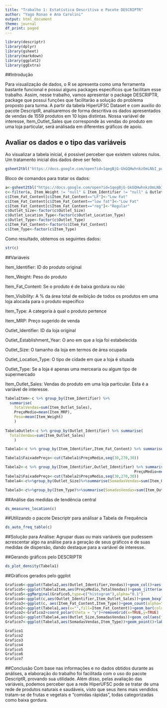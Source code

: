---
title: "Trabalho 1: Estatística Descritiva e Pacote DESCRIPTR"
author: "Yago Ronan e Ana Carolini"
output: html_document
theme: journal
df_print: paged
---

```{r message=FALSE, warning=FALSE, include=FALSE, paged.print=FALSE}
library(descriptr)
library(dplyr)
library(gsheet)
library(markdown)
library(ggplot2)
library(ggExtra)
```

##Introdução

Para visualização de dados, o R se apresenta como uma ferramenta bastante funcional e possui alguns packages específicos que facilitam esse trabalho. Assim, nesse trabalho, vamos apresentar o package DESCRIPTR, package que possui funções que facilitarão a solução do problema proposto para turma. A partir da tabela HiperUFSC Dataset e com auxilio do pacote DescriptR, analisaremos de forma descritiva os dados apresentados de vendas de 1559 produtos em 10 lojas distintas. Nossa variável de interesse, Item_Outlet_Sales que corresponde às vendas do produto em uma loja particular, será análisada em diferentes gráficos de apoio.


## Avaliar os dados e o tipo das variáveis
Ao visualizar a tabela inicial, é possivel perceber que existem valores nulos. Um tratamento inicial dos dados deve ser feito.

```{r Ler tabela no google, message=FALSE, warning=FALSE, include=FALSE, paged.print=TRUE}
gsheet2tbl("https://docs.google.com/open?id=1qegBjG-GkGQHwhnkzOmLNbI_pddNMs7el-bwlPlDEnA")
```

Bloco de comandos para tratar os dados:

```{r echo=TRUE, message=FALSE, warning=FALSE, paged.print=FALSE}
a<-gsheet2tbl("https://docs.google.com/open?id=1qegBjG-GkGQHwhnkzOmLNbI_pddNMs7el-bwlPlDEnA")
c<-filter(a, Item_Weight != "null" & Item_Identifier != "null" & Outlet_Size != "" & Item_Fat_Content != "")
c$Item_Fat_Content[c$Item_Fat_Content=="LF"]<-"Low Fat"
c$Item_Fat_Content[c$Item_Fat_Content=="low fat"]<-"Low Fat"
c$Item_Fat_Content[c$Item_Fat_Content=="reg"]<-"Regular"
c$Outlet_Size<-factor(c$Outlet_Size)
c$Outlet_Location_Type<-factor(c$Outlet_Location_Type)
c$Outlet_Type<-factor(c$Outlet_Type)
c$Item_Fat_Content<-factor(c$Item_Fat_Content)
c$Item_Type<-factor(c$Item_Type)
```

Como resultado, obtemos os seguintes dados:
```{r echo=FALSE, message=FALSE, warning=FALSE, paged.print=TRUE}
str(c)
```

##Variáveis

Item_Identifier: ID do produto original
&nbsp;

Item_Weight: Peso do produto
&nbsp;

Item_Fat_Content: Se o produto é de baixa gordura ou não
&nbsp;

Item_Visibility: A % da área total de exibição de todos os produtos em uma loja
alocada para o produto específico
&nbsp;

Item_Type: A categoria à qual o produto pertence
&nbsp;

Item_MRP: Preço sugerido de venda
&nbsp;

Outlet_Identifier: ID da loja original
&nbsp;

Outlet_Establishment_Year: O ano em que a loja foi estabelecida
&nbsp;

Outlet_Size: O tamanho da loja em termos de área ocupada
&nbsp;

Outlet_Location_Type: O tipo de cidade em que a loja é situada
&nbsp;

Outlet_Type: Se a loja é apenas uma mercearia ou algum tipo de supermercado
&nbsp;

Item_Outlet_Sales: Vendas do produto em uma loja particular. Esta é a variável de
interesse.
&nbsp;


```{r message=TRUE, warning=TRUE, include=FALSE, paged.print=FALSE}

TabelaItem<-c %>% group_by(Item_Identifier) %>%
  summarise(
    TotalVendas=sum(Item_Outlet_Sales),
    PreçoMedio=mean(Item_MRP),
    Peso=mean(Item_Weight)
    )
    
TabelaOutlet<-c %>% group_by(Outlet_Identifier) %>% summarise(
  TotalVendas=sum(Item_Outlet_Sales)
    )

Tabela1<-c %>% group_by(Item_Identifier,Item_Fat_Content) %>% summarise(TotalVendas=sum(Item_Outlet_Sales), PreçoMedio=mean(Item_MRP),Peso=mean(Item_Weight))

Tabela1$FaixadePreço<-cut(Tabela1$PreçoMedio,seq(30,270,30))

Tabela2<-c %>% group_by(Item_Identifier,Outlet_Identifier) %>% summarise(Vendas=sum(Item_Outlet_Sales),
                                                          PreçoMedio=mean(Item_MRP))
Tabela2$FaixadePreço<-cut(Tabela2$PreçoMedio,seq(30,270,30))
Tabela4<-c%>%group_by(Outlet_Size)%>%summarise(SomadasVendas=sum(Item_Outlet_Sales),mediana=median(Outlet_Establishment_Year))

Tabela3<-c%>%group_by(Item_Type)%>%summarise(SomadasVendas=sum(Item_Outlet_Sales))
```

##Análise das medidas de tendência central
```{r echo=FALSE, message=FALSE, warning=FALSE, paged.print=TRUE}
ds_measures_location(c)
```

##Utilizando o pacote Descriptr para análisar a Tabela de Frequência
```{r}
ds_auto_freq_table(c)
```

##Solução para Análise:
Agrupar duas ou mais variáveis que pudessem acrescentar algo na análise para a geração de seus gráficos e de suas medidas de dispersão, dando destaque para a variável de interesse.



##Gerando gráficos pelo DESCRIPTR
```{r echo=FALSE, message=FALSE, warning=FALSE}
ds_plot_density(Tabela1)
```

##Gráficos gerados pelo ggplot
```{r echo=FALSE, message=FALSE, warning=FALSE, paged.print=TRUE}
Grafico6<-ggplot(Tabela2,aes(Outlet_Identifier,Vendas))+geom_col()+aes(fill=FaixadePreço)+labs(title="Vendas Totais por Loja",y="Total de Vendas (R$)",x="ID da Loja")+ylim(0,2300000)
Grafico5<-ggplot(TabelaItem,aes(PreçoMedio,TotalVendas))+geom_jitter(aes(color=Peso))
Grafico5<-ggMarginal(Grafico5,type=c("histogram"),alpha="0.1")
Grafico4<-ggplot(c,aes(Outlet_Identifier,Item_Outlet_Sales))+geom_boxplot(fill="Tan",outlier.shape=NA)+labs(x="Codigo da Loja", y="Vendas")
Grafico3<-ggplot(c, aes(Item_Fat_Content,Item_Type))+geom_count(alpha="0.1")+labs(x=NULL,y="Tipo de Produto")
Grafico2<-ggplot(Tabela1,aes(x="",fill=Item_Fat_Content))+geom_bar(colour="black")+labs(title="Proporção de Item LowFat/Regular",fill="",x=NULL,y=NULL)+theme(axis.line=element_blank())
Grafico2<-Grafico2+coord_polar(theta = "y")+removeGrid(x=TRUE,y=TRUE)
Grafico1<-ggplot(Tabela4,aes(Outlet_Size,SomadasVendas))+geom_col(aes(fill=mediana))+labs(x="Tamanho da Loja",y="Total de Vendas")
Grafico7<-ggplot(Tabela3,aes(SomadasVendas,Item_Type))+geom_point()+labs(title="Tipo de Item x Vendas",x="Valor total de vendas(R$)",y="Tipo do Item")

Grafico1
Grafico2
Grafico3
Grafico4
Grafico5
Grafico6
Grafico7
````

##Conclusão
Com base nas informações e no dados obtidos durante as análises, a elaboração do trabalho foi facilitada com o uso do pacote DescriptR, provando sua utilidade. Além disso, pelas avaliação das variáveis, podemos perceber que a rede HiperUFSC pode se tratar de uma rede de produtos naturais e saudáveis, visto que seus itens mais vendidos tratam-se de frutas e vegetais e "comidas rápidas", todas categorizadas como baixa gordura. 

